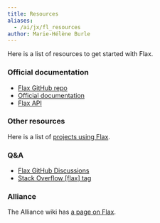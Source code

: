 ```yaml
---
title: Resources
aliases:
  - /ai/jx/fl_resources
author: Marie-Hélène Burle
---
```


:::{.def}

Here is a list of resources to get started with Flax.

:::

### Official documentation

- [Flax GitHub repo](https://github.com/google/flax)
- [Official documentation](https://flax.readthedocs.io/en/latest/index.html)
- [Flax API](https://flax.readthedocs.io/en/latest/api_reference/index.html)

### Other resources

Here is a list of [projects using Flax](https://flax.readthedocs.io/en/latest/examples/index.html).

### Q&A

- [Flax GitHub Discussions](https://github.com/google/flax/discussions)
- [Stack Overflow [flax] tag](https://stackoverflow.com/questions/tagged/flax)

### Alliance

The Alliance wiki has [a page on Flax](https://docs.alliancecan.ca/wiki/Flax).

